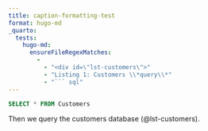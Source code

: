 ```yaml
---
title: caption-formatting-test
format: hugo-md
_quarto:
  tests:
    hugo-md:
      ensureFileRegexMatches:
        - 
          - "<div id=\"lst-customers\">"
          - "Listing 1: Customers \\*query\\*"
          - "``` sql"
---
```


```{#lst-customers .sql lst-cap="Customers _query_"}
SELECT * FROM Customers
```

Then we query the customers database (@lst-customers).
